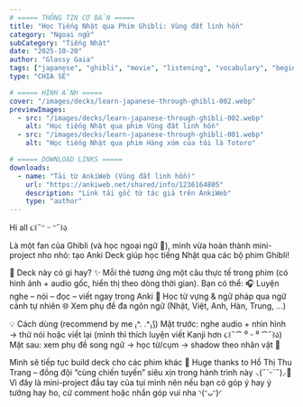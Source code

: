 ```yaml
---
# ===== THÔNG TIN CƠ BẢN =====
title: "Học Tiếng Nhật qua Phim Ghibli: Vùng đất linh hồn"
category: "Ngoại ngữ"
subCategory: "Tiếng Nhật"
date: "2025-10-20"
author: "Glassy Gaia"
tags: ["japanese", "ghibli", "movie", "listening", "vocabulary", "beginner", "intermediate"]
type: "CHIA SẺ"

# ===== HÌNH ẢNH =====
cover: "/images/decks/learn-japanese-through-ghibli-002.webp"
previewImages:
  - src: "/images/decks/learn-japanese-through-ghibli-002.webp"
    alt: "Học tiếng Nhật qua phim Vùng đất linh hồn"
  - src: "/images/decks/learn-japanese-through-ghibli-001.webp"
    alt: "Học tiếng Nhật qua phim Hàng xóm của tôi là Totoro"

# ===== DOWNLOAD LINKS =====
downloads:
  - name: "Tải từ AnkiWeb (Vùng đất linh hồn)"
    url: "https://ankiweb.net/shared/info/1236164805"
    description: "Link tải gốc từ tác giả trên AnkiWeb"
    type: "author"
---
```


Hi all ૮꒰˶ᵔ ᵕ ᵔ˶꒱ა

Là một fan của Ghibli (và học ngoại ngữ 🩵), mình vừa hoàn thành mini-project nho nhỏ: tạo Anki Deck giúp học tiếng Nhật qua các bộ phim Ghibli!

💌 Deck này có gì hay?
✨ Mỗi thẻ tương ứng một câu thực tế trong phim (có hình ảnh + audio gốc, hiển thị theo dòng thời gian).
Bạn có thể:
🎧 Luyện nghe – nói – đọc – viết ngay trong Anki
📘 Học từ vựng & ngữ pháp qua ngữ cảnh tự nhiên
🌐 Xem phụ đề đa ngôn ngữ (Nhật, Việt, Anh, Hàn, Trung, …)

💡 Cách dùng (recommend by me ₍^. .^₎⟆)
Mặt trước: nghe audio + nhìn hình → thử nói hoặc viết lại (mình thì thích luyện viết Kanji hơn ૮꒰˶⁀ ⁰ ᵕ ⁰ ⁀˶꒱ა)
Mặt sau: xem phụ đề song ngữ → học từ/cụm → shadow theo nhân vật 🎤

Mình sẽ tiếp tục build deck cho các phim khác 🎥
Huge thanks to Hồ Thị Thu Trang – đồng đội “cùng chiến tuyến” siêu xịn trong hành trình này ⸜(˶ˊᵕˋ˵)⸝💖
Vì đây là mini-project đầu tay của tụi mình nên nếu bạn có góp ý hay ý tưởng hay ho, cứ comment hoặc nhắn góp vui nha ◝(ᵔᴗᵔ)◜